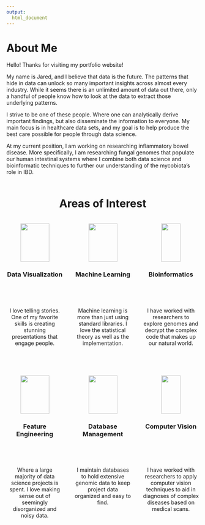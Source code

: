 ```yaml
---
output: 
  html_document
---
```


<h1>About Me</h1>

Hello! Thanks for visiting my portfolio website!

My name is Jared, and I believe that data is the future. The patterns that hide in data can unlock so many important insights across almost every industry. While it seems there is an unlimited amount of data out there, only a handful of people know how to look at the data to extract those underlying patterns.

I strive to be one of these people. Where one can analytically derive important findings, but also disseminate the information to everyone. My main focus is in healthcare data sets, and my goal is to help produce the best care possible for people through data science. 

At my current position, I am working on researching inflammatory bowel disease. More specifically, I am researching fungal genomes that populate our human intestinal systems where I combine both data science and bioinformatic techniques to further our understanding of the mycobiota's role in IBD.  
<br>
<center> <h1> Areas of Interest </h1> </center>
<br>
<style>
/* (A) FLEX CONTAINER */
.wrap-flex { display: flex; }
 
/* (B) NOT IMPORTANT - COSMETICS */
.wrap-flex > * {
  width: 33%;
}
</style>
 
<!-- (C) THE HTML -->

<div class="wrap-flex">
  <center><img src="./icons/chart-bar-solid.svg" width="75" height="100"></img></center>
  <center><img src="./icons/laptop-code-solid.svg" width="75" height="100"></img></center>
  <center><img src="./icons/dna-solid.svg" width="50" height="100"></center>
</div>



<style>
/* (A) FLEX CONTAINER */
.wrap-flex { display: flex; }
 
/* (B) NOT IMPORTANT - COSMETICS */
.wrap-flex > * {
  width: 33%;
}
</style>
 
<!-- (C) THE HTML -->
<div class="wrap-flex">
  <center><h3>Data Visualization</h3></center>
  <center><h3>Machine Learning</h3></center>
  <center><h3>Bioinformatics</h3></center>
</div>

<br>

<style>
/* (A) FLEX CONTAINER */
.wrap-flex { display: flex; gap: 30px;}
 
/* (B) NOT IMPORTANT - COSMETICS */
.wrap-flex > * {
  width: 33%;
}
</style>
 
<!-- (C) THE HTML -->
<div class="wrap-flex">
  <center><p>I love telling stories. One of my favorite skills is creating stunning presentations that engage people.</p></center>
  <center><p>Machine learning is more than just using standard libraries. I love the statistical theory as well as the implementation. </p></center>
  <center><p>I have worked with researchers to explore genomes and decrypt the complex code that makes up our natural world.</p></center>
</div>


<br>
<br>

<style>
/* (A) FLEX CONTAINER */
.wrap-flex { display: flex; }
 
/* (B) NOT IMPORTANT - COSMETICS */
.wrap-flex > * {
  width: 33%;
}
</style>
 
<!-- (C) THE HTML -->

<div class="wrap-flex">
  <center><img src="./icons/toolbox-solid.svg" width="75" height="100"></img></center>
  <center><img src="./icons/database-solid.svg" width="75" height="100"></img></center>
  <center><img src="./icons/eye-solid.svg" width="50" height="100"></center>
</div>



<style>
/* (A) FLEX CONTAINER */
.wrap-flex { display: flex; }
 
/* (B) NOT IMPORTANT - COSMETICS */
.wrap-flex > * {
  width: 33%;
}
</style>
 
<!-- (C) THE HTML -->
<div class="wrap-flex">
  <center><h3>Feature Engineering</h3></center>
  <center><h3>Database Management</h3></center>
  <center><h3>Computer Vision</h3></center>
</div>

<br>

<style>
/* (A) FLEX CONTAINER */
.wrap-flex { display: flex; gap: 30px;}
 
/* (B) NOT IMPORTANT - COSMETICS */
.wrap-flex > * {
  width: 33%;
}
</style>
 
<!-- (C) THE HTML -->
<div class="wrap-flex">
  <center><p>Where a large majority of data science projects is spent. I love making sense out of seemingly disorganized and noisy data.</p></center>
  <center><p>I maintain databases to hold extensive genomic data to keep project data organized and easy to find. </p></center>
  <center><p>I have worked with researchers to apply computer vision techniques to aid in diagnoses of complex diseases based on medical scans.</p></center>
</div>